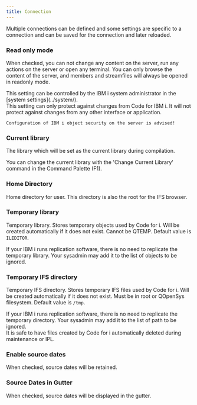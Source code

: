 ```yaml
---
title: Connection
---
```



Multiple connections can be defined and some settings are specific to a connection and can be saved for the connection and later reloaded.

### Read only mode

When checked, you can not change any content on the server, run any actions on the server or open any terminal.
You can only browse the content of the server, and members and streamfiles will always be opened in readonly mode.

<Aside type="note">
    This setting can be controlled by the IBM i system administrator in the [system settings](../system/).
</Aside>

<Aside type="danger">
    This setting can only protect against changes from Code for IBM i. It will not protect against changes from any other interface or application.

    Configuration of IBM i object security on the server is advised!
</Aside>

### Current library

The library which will be set as the current library during compilation.

You can change the current library with the 'Change Current Library' command in the Command Palette (F1).

### Home Directory

Home directory for user. This directory is also the root for the IFS browser.

### Temporary library

Temporary library. Stores temporary objects used by Code for i. Will be created automatically if it does not exist. Cannot be QTEMP. Default value is `ILEDITOR`.

<Aside type="note">
    If your IBM i runs replication software, there is no need to replicate the temporary library. Your sysadmin may add it to the list of objects to be ignored.
</Aside>

### Temporary IFS directory

Temporary IFS directory. Stores temporary IFS files used by Code for i. Will be created automatically if it does not exist. Must be in root or QOpenSys filesystem. Default value is `/tmp`.

<Aside type="note">
    If your IBM i runs replication software, there is no need to replicate the temporary directory. Your sysadmin may add it to the list of path to be ignored.
</Aside
>
It is safe to have files created by Code for i automatically deleted during maintenance or IPL.

### Enable source dates

When checked, source dates will be retained.

### Source Dates in Gutter

When checked, source dates will be displayed in the gutter.